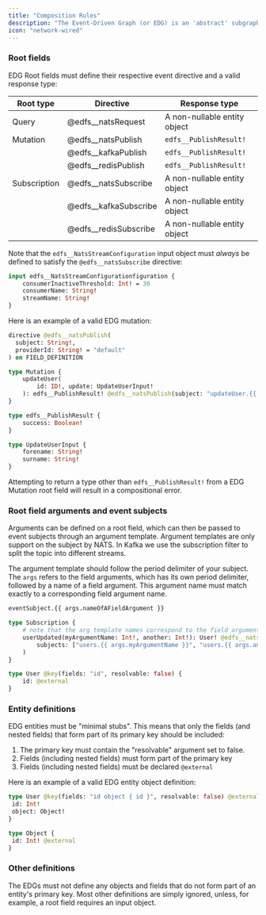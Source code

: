 ```yaml
---
title: "Composition Rules"
description: "The Event-Driven Graph (or EDG) is an 'abstract' subgraph, so it must not define any resolvers. EDGs are also subject to special compositional rules."
icon: "network-wired"
---
```


### Root fields

EDG Root fields must define their respective event directive and a valid response type:

| Root type    | Directive             | Response type                |
| ------------ | --------------------- | ---------------------------- |
| Query        | @edfs__natsRequest    | A non-nullable entity object |
| Mutation     | @edfs__natsPublish    | `edfs__PublishResult!`       |
|              | @edfs__kafkaPublish   | `edfs__PublishResult!`       |
|              | @edfs__redisPublish   | `edfs__PublishResult!`       |
| Subscription | @edfs__natsSubscribe  | A non-nullable entity object |
|              | @edfs__kafkaSubscribe | A non-nullable entity object |
|              | @edfs__redisSubscribe | A non-nullable entity object |

Note that the `edfs__NatsStreamConfiguration` input object must _always_ be defined to satisfy the `@edfs__natsSubscribe` directive:

```graphql
input edfs__NatsStreamConfigurationfiguration {
    consumerInactiveThreshold: Int! = 30
    consumerName: String!
    streamName: String!
}
```

Here is an example of a valid EDG mutation:

```graphql
directive @edfs__natsPublish(
  subject: String!,
  providerId: String! = "default"
) on FIELD_DEFINITION

type Mutation {
    updateUser(
        id: ID!, update: UpdateUserInput!
    ): edfs__PublishResult! @edfs__natsPublish(subject: "updateUser.{{ args.id }}")
}

type edfs__PublishResult {
    success: Boolean!
}

type UpdateUserInput {
    forename: String!
    surname: String!
}
```

Attempting to return a type other than `edfs__PublishResult!` from a EDG Mutation root field will result in a compositional error.

### Root field arguments and event subjects

Arguments can be defined on a root field, which can then be passed to event subjects through an argument template. Argument templates are only support on the subject by NATS. In Kafka we use the subscription filter to split the topic into different streams.

The argument template should follow the period delimiter of your subject. The `args` refers to the field arguments, which has its own period delimiter, followed by a name of a field argument. This argument name must match exactly to a corresponding field argument name.

```graphql
eventSubject.{{ args.nameOfAFieldArgument }}
```

```graphql
type Subscription {
    # note that the arg template names correspond to the field argument names
    userUpdated(myArgumentName: Int!, another: Int!): User! @edfs__natsSubscribe(
        subjects: ["users.{{ args.myArgumentName }}", "users.{{ args.another }}"]
    )
}

type User @key(fields: "id", resolvable: false) {
    id: @external
}
```

### Entity definitions

EDG entities must be "minimal stubs". This means that only the fields (and nested fields) that form part of its primary key should be included:

1. The primary key must contain the "resolvable" argument set to false.
2. Fields (including nested fields) must form part of the primary key
3. Fields (including nested fields) must be declared `@external`

Here is an example of a valid EDG entity object definition:

```graphql
type User @key(fields: "id object { id }", resolvable: false) @external {
 id: Int!
 object: Object!
}

type Object {
 id: Int! @external
}
```

### Other definitions

The EDGs must not define any objects and fields that do not form part of an entity's primary key. Most other definitions are simply ignored, unless, for example, a root field requires an input object.